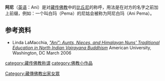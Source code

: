 '''阿尼'''（[[英语|英语]]：Ani）是对[[藏传佛教|藏传佛教]]中的[[比丘尼|比丘尼]]的称呼，用法是在对方的名字之前加上前缀，例如：一个叫白玛（Pema）的尼姑会被称为阿尼白玛（Ani Pema）。

== 参考资料 ==
* Linda LaMacchia, [https://web.archive.org/web/20091026143445/http://geocities.com/mar-aar/abstracts3.html ''"Ani": Aunts, Nieces, and Himalayan Nuns&apos; Traditional Education in North Indian Vajrayana Buddhism''] American University, Washington, DC March 2006

{{buddhism-stub}}

[[category:藏传佛教称谓|category:藏传佛教称谓]]
[[category:佛教小作品|category:佛教小作品]]
[[Category:藏傳佛教出家女眾|Category:藏傳佛教出家女眾]]
